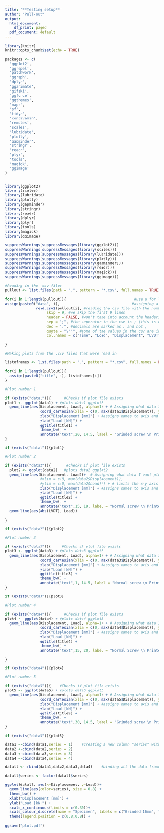 ```yaml
---
title: '**Testing setup**'
author: "Pull-out"
output:
  html_document:
    df_print: paged
  pdf_document: default
---
```


```r
library(knitr)
knitr::opts_chunk$set(echo = TRUE)

packages <- c(
  'ggplot2',
  'ggrepel',
  'patchwork',
  'ggraph',
  'dplyr',
  'gganimate',
  'gifski',
  'ggforce',
  'ggthemes',
  'maps',
  'sf',
  'tidyr',
  'concaveman',
  'remotes',
  'scales',
  'lubridate',
  'plotly',
  'gapminder',
  'stringr',
  'readr',
  'plyr',
  'tools',
  'magick',
  'ggimage'
)


library(ggplot2)
library(scales)
library(lubridate)
library(plotly)
library(gapminder)
library(stringr)
library(readr)
library(dplyr)
library(plyr)
library(tools)
library(magick)
library(ggimage)

suppressWarnings(suppressMessages(library(ggplot2)))
suppressWarnings(suppressMessages(library(scales)))
suppressWarnings(suppressMessages(library(lubridate)))
suppressWarnings(suppressMessages(library(plotly)))
suppressWarnings(suppressMessages(library(gapminder)))
suppressWarnings(suppressMessages(library(readr)))
suppressWarnings(suppressMessages(library(magick)))
suppressWarnings(suppressMessages(library(ggimage)))
```



```r

#Reading in the .csv files
pullout <- list.files(path = ".", pattern = "*.csv", full.names = TRUE) #read in the list of .csv files in the folder and define the list as "pullout"

for(i in 1:length(pullout)){                               #use a for loop from 1 to "pullout" list length
assign(paste0("data", i),                                 #assigning a value to a name - pasting the the word "data" followed by the list number i
              read.csv2(pullout[i], #reading the csv file with the number of i
                   skip = 9, #we skip the first 9 lines
                   header = FALSE, #won't take into account the headers, as the files don't have a proper header
                   sep = ";", #the seperator in the csv is ; (this is default in csv2, but marking it down anyways)
                   dec = ".", #decimals are marked as . and not ,
                   quote = "\"'", #some of the values in the csv are in quote marks, so we make sure the script knows this
                   col.names = c("Time", "Load", "Displacement", "LVDT"))) #we rename the columns to what they actually are
                   
} 

#Making plots from the .csv files that were read in

listofnames <- list.files(path = ".", pattern = "*.csv", full.names = FALSE)

for(i in 1:length(pullout)){
  assign(paste0("title", i), listofnames[i])
}


```

```r

#Plot number 1

if (exists("data1")){      #Checks if plot file exists
plot1 <- ggplot(data1) + #plots data1 ggplot2
  geom_line(aes(Displacement, Load), alpha=1) + # Assigning what data I want plotted
                coord_cartesian(xlim = c(0, max(data1$Displacement)), ylim = c(0, max(data1$Load))) + # limits the x-y axis to max values
                xlab("Displacement [mm]") + #assigns names to axis and titles the graph
                ylab("Load [kN]") + 
                ggtitle(title1) +  
                theme_bw() + 
                annotate("text",20, 14.5, label = "Grinded screw \n Printed 1 layer \n 16mm hole in the plate") # Place a text on the plot
}

if (exists("data1")){plot1}
```

```r
#Plot number 2

if (exists("data2")){       #Checks if plot file exists
  plot2 <- ggplot(data2) + #plots data2 ggplot2
  geom_line(aes(Displacement, Load))+  # Assigning what data I want plotted
                #xlim = c(0, max(data2$Displacement)), 
                #ylim = c(0, max(data2$Load))) + # limits the x-y axis to max values
                xlab("Displacement [mm]") + #assigns names to axis and titles the graph
                ylab("Load [kN]") + 
                ggtitle(title2) +  
                theme_bw() + 
                annotate("text",15, 19, label = "Normal screw \n Printed 1 layer \n 40mm hole in the plate") + # Place a text on the plot
  geom_line(aes(abs(LVDT), Load))
 
}

if (exists("data2")){plot2}

```

```r
#Plot number 3

if (exists("data3")){     #Checks if plot file exists
plot3 <- ggplot(data3) + #plots data3 ggplot2
  geom_line(aes(Displacement, Load), alpha=1) + # Assigning what data I want plotted
                coord_cartesian(xlim = c(0, max(data3$Displacement)), ylim = c(0, max(data3$Load))) + # limits the x-y axis to max values
                xlab("Displacement [mm]") + #assigns names to axis and titles the graph
                ylab("Load [kN]") + 
                ggtitle(title3) +  
                theme_bw() + 
                annotate("text",1, 14.5, label = "Normal screw \n Printed 5 layer \n 16mm hole in the plate \n Test failed in yielding of the screw")# Place a text on the plot
}

if (exists("data3")){plot3}


```

```r
#Plot number 4

if (exists("data4")){      #Checks if plot file exists
plot4 <- ggplot(data4) + #plots data4 ggplot2
  geom_line(aes(Displacement, Load), alpha=1) + # Assigning what data I want plotted
                coord_cartesian(xlim = c(0, max(data4$Displacement)), ylim = c(0, max(data4$Load))) + # limits the x-y axis to max values
                xlab("Displacement [mm]") + #assigns names to axis and titles the graph
                ylab("Load [kN]") + 
                ggtitle(title4) +  
                theme_bw() + 
                annotate("text",15, 20, label = "Normal Screw \n Printed 5 layer \n 40mm hole in the plate")# Place a text on the plot

}

if (exists("data4")){plot4}


```

```r
#Plot number 5

if (exists("data5")){    #Checks if plot file exists
plot5 <- ggplot(data5) + #plots data5 ggplot2
  geom_line(aes(Displacement, Load), alpha=1) + # Assigning what data I want plotted
                coord_cartesian(xlim = c(0, max(data5$Displacement)), ylim = c(0, max(data5$Load))) + # limits the x-y axis to max values
                xlab("Displacement [mm]") + #assigns names to axis and titles the graph
                ylab("Load [kN]") + 
                ggtitle(title5) +  
                theme_bw() + 
                annotate("text",30, 14.5, label = "Grinded screw \n Printed 1 layer \n 16mm hole in the plate")# Place a text on the plot
}

if (exists("data5")){plot5}

```



```r

data1 <-cbind(data1,series = 1)    #creating a new column "series" with the value 1
data2 <-cbind(data2,series = 2)
data3 <-cbind(data3,series = 3)
data4 <-cbind(data4,series = 4)

datall <- rbind(data1,data2,data3,data4)    #binding all the data frames on top of each other, so i can segment them through "series" column

datall$series <- factor(datall$series)

ggplot(datall, aes(x=Displacement, y=Load))+
  geom_line(aes(color=series), size = 0.8) + 
  theme_bw() + 
  xlab("Displacement [mm]") +
  ylab("Load [kN]") +
  scale_x_continuous(limits = c(0,30))+
  scale_colour_discrete(name = "Specimen", labels = c("Grinded 16mm", "Normal 40mm ","Normal 16mm","Normal 40mm")) + 
  theme(legend.position = c(0.8,0.8)) +
  
ggsave("plot.pdf")
  
```
